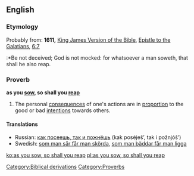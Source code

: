 ==English==
===Etymology===
Probably from: '''1611,''' [[w:King James Version of the Bible|King James Version of the Bible]], [[w:Epistle to the Galatians|Epistle to the Galatians]], [[s:Bible (King James)/Galatians#Chapter 6|6:7]]
:*Be not deceived; God is not mocked: for whatsoever a man soweth, that shall he also reap.
===Proverb===
'''as you [[sow]], so shall you [[reap]]'''

# The personal [[consequences]] of one's actions are in [[proportion]] to the good or bad [[intentions]] towards others.

====Translations====
*Russian: [[как посеешь, так и пожнёшь]] (kak poséješ’, tak i požnjóš’)
*Swedish: [[som man sår får man skörda]], [[som man bäddar får man ligga]]

[[Category:Biblical derivations]]
[[Category:Proverbs]]

[[ko:as you sow, so shall you reap]]
[[pl:as you sow, so shall you reap]]